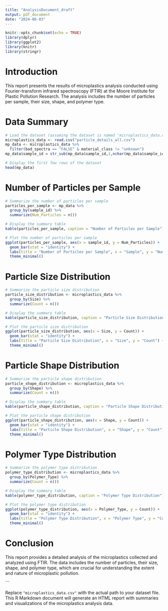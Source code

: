 ```yaml
---
title: "AnalysisDocument_draft"
output: pdf_document
date: "2024-06-03"
---
```


```r
knitr::opts_chunk$set(echo = TRUE)
library(dplyr)
library(ggplot2)
library(knitr)
library(stringr)
```

# Introduction

This report presents the results of microplastics analysis conducted using Fourier-transform infrared spectroscopy (FTIR) at the Moore Institute for Plastic Pollution Research. The analysis includes the number of particles per sample, their size, shape, and polymer type.

# Data Summary

```r
# Load the dataset (assuming the dataset is named 'microplastics_data.csv')
microplastics_data <- read.csv("particle_details_all.csv")
mp_data <- microplastics_data %>%
  filter(bad_spectra == "FALSE" & material_class != "unknown")
mp_data$sample_id = str_sub(mp_data$sample_id,1,nchar(mp_data$sample_id)-4)

# Display the first few rows of the dataset
head(mp_data)
```

# Number of Particles per Sample

```r
# Summarize the number of particles per sample
particles_per_sample <- mp_data %>%
  group_by(sample_id) %>%
  summarize(Num_Particles = n())

# Display the summary table
kable(particles_per_sample, caption = "Number of Particles per Sample")

# Plot the number of particles per sample
ggplot(particles_per_sample, aes(x = sample_id, y = Num_Particles)) +
  geom_bar(stat = "identity") +
  labs(title = "Number of Particles per Sample", x = "Sample", y = "Number of Particles") +
  theme_minimal()
```

# Particle Size Distribution

```r
# Summarize the particle size distribution
particle_size_distribution <- microplastics_data %>%
  group_by(Size) %>%
  summarize(Count = n())

# Display the summary table
kable(particle_size_distribution, caption = "Particle Size Distribution")

# Plot the particle size distribution
ggplot(particle_size_distribution, aes(x = Size, y = Count)) +
  geom_bar(stat = "identity") +
  labs(title = "Particle Size Distribution", x = "Size", y = "Count") +
  theme_minimal()
```

# Particle Shape Distribution

```r
# Summarize the particle shape distribution
particle_shape_distribution <- microplastics_data %>%
  group_by(Shape) %>%
  summarize(Count = n())

# Display the summary table
kable(particle_shape_distribution, caption = "Particle Shape Distribution")

# Plot the particle shape distribution
ggplot(particle_shape_distribution, aes(x = Shape, y = Count)) +
  geom_bar(stat = "identity") +
  labs(title = "Particle Shape Distribution", x = "Shape", y = "Count") +
  theme_minimal()
```

# Polymer Type Distribution

```r
# Summarize the polymer type distribution
polymer_type_distribution <- microplastics_data %>%
  group_by(Polymer_Type) %>%
  summarize(Count = n())

# Display the summary table
kable(polymer_type_distribution, caption = "Polymer Type Distribution")

# Plot the polymer type distribution
ggplot(polymer_type_distribution, aes(x = Polymer_Type, y = Count)) +
  geom_bar(stat = "identity") +
  labs(title = "Polymer Type Distribution", x = "Polymer Type", y = "Count") +
  theme_minimal()
```

# Conclusion

This report provides a detailed analysis of the microplastics collected and analyzed using FTIR. The data includes the number of particles, their size, shape, and polymer type, which are crucial for understanding the extent and nature of microplastic pollution.

```

Replace `"microplastics_data.csv"` with the actual path to your dataset file. This R Markdown document will generate an HTML report with summaries and visualizations of the microplastics analysis data.
